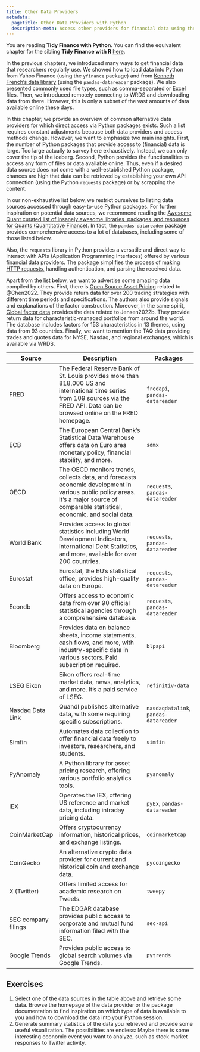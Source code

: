 ```yaml
---
title: Other Data Providers
metadata:
  pagetitle: Other Data Providers with Python
  description-meta: Access other providers for financial data using the programming language Python. 
---
```


::: callout-note
You are reading **Tidy Finance with Python**. You can find the equivalent chapter for the sibling **Tidy Finance with R** [here](../r/other-data-providers.qmd).
:::

In the previous chapters, we introduced many ways to get financial data that researchers regularly use. We showed how to load data into Python from Yahoo Finance (using the `yfinance` package) and from [Kenneth French's data library](https://mba.tuck.dartmouth.edu/pages/faculty/ken.french/data_library.html) (using the `pandas-datareader` package). We also presented commonly used file types, such as comma-separated or Excel files. Then, we introduced remotely connecting to WRDS and downloading data from there. However, this is only a subset of the vast amounts of data available online these days.

In this chapter, we provide an overview of common alternative data providers for which direct access via Python packages exists. Such a list requires constant adjustments because both data providers and access methods change. However, we want to emphasize two main insights. First, the number of Python packages that provide access to (financial) data is large. Too large actually to survey here exhaustively. Instead, we can only cover the tip of the iceberg. Second, Python provides the functionalities to access any form of files or data available online. Thus, even if a desired data source does not come with a well-established Python package, chances are high that data can be retrieved by establishing your own API connection (using the Python `requests` package) or by scrapping the content.

In our non-exhaustive list below, we restrict ourselves to listing data sources accessed through easy-to-use Python packages. For further inspiration on potential data sources, we recommend reading the [Awesome Quant curated list of insanely awesome libraries, packages, and resources for Quants (Quantitative Finance).](https://github.com/wilsonfreitas/awesome-quant) In fact, the `pandas-datareader` package provides comprehensive access to a lot of databases, including some of those listed below.

Also, the `requests` library in Python provides a versatile and direct way to interact with APIs (Application Programming Interfaces) offered by various financial data providers. The package simplifies the process of making [HTTP requests,](https://requests.readthedocs.io/) handling authentication, and parsing the received data.

Apart from the list below, we want to advertise some amazing data compiled by others. First, there is [Open Source Asset Pricing](https://www.openassetpricing.com/data) related to @Chen2022. They provide return data for over 200 trading strategies with different time periods and specifications. The authors also provide signals and explanations of the factor construction. Moreover, in the same spirit, [Global factor data](https://www.jkpfactors.com) provides the data related to Jensen2022b. They provide return data for characteristic-managed portfolios from around the world. The database includes factors for 153 characteristics in 13 themes, using data from 93 countries. Finally, we want to mention the TAQ data providing trades and quotes data for NYSE, Nasdaq, and regional exchanges, which is available via WRDS.


| **Source** | **Description** | **Packages** |
|----------|----------------------|-----------|
| FRED | The Federal Reserve Bank of St. Louis provides more than 818,000 US and international time series from 109 sources via the FRED API. Data can be browsed online on the FRED homepage.\index{Data!FRED} | `fredapi`, `pandas-datareader` |
| ECB | The European Central Bank's Statistical Data Warehouse offers data on Euro area monetary policy, financial stability, and more.\index{Data!ECB} | `sdmx` |
| OECD | The OECD monitors trends, collects data, and forecasts economic development in various public policy areas. It's a major source of comparable statistical, economic, and social data. \index{Data!OECD}| `requests`, `pandas-datareader`|
| World Bank | Provides access to global statistics including World Development Indicators, International Debt Statistics, and more, available for over 200 countries. \index{Data!World Bank} | `requests`, `pandas-datareader`|
| Eurostat | Eurostat, the EU's statistical office, provides high-quality data on Europe.\index{Data!Eurostat} | `requests`, `pandas-datareader` |
| Econdb | Offers access to economic data from over 90 official statistical agencies through a comprehensive database. | `requests`, `pandas-datareader`|
| Bloomberg | Provides data on balance sheets, income statements, cash flows, and more, with industry-specific data in various sectors. Paid subscription required. \index{Data!Bloomberg} | `blpapi` |
| LSEG Eikon | Eikon offers real-time market data, news, analytics, and more. It's a paid service of LSEG. \index{Data!Eikon}| `refinitiv-data` |
| Nasdaq Data Link | Quandl publishes alternative data, with some requiring specific subscriptions. | `nasdaqdatalink`, `pandas-datareader`|
| Simfin | Automates data collection to offer financial data freely to investors, researchers, and students. \index{Data!Simfin}| `simfin` |
| PyAnomaly | A Python library for asset pricing research, offering various portfolio analytics tools. | `pyanomaly` |
| IEX | Operates the IEX, offering US reference and market data, including intraday pricing data. | `pyEx`, `pandas-datareader`|
| CoinMarketCap | Offers cryptocurrency information, historical prices, and exchange listings.\index{Cryptocurrency} | `coinmarketcap` |
| CoinGecko | An alternative crypto data provider for current and historical coin and exchange data. | `pycoingecko` |
| X (Twitter) | Offers limited access for academic research on Tweets. \index{Data!Twitter}\index{Data!X} | `tweepy` |
| SEC company filings | The EDGAR database provides public access to corporate and mutual fund information filed with the SEC. | `sec-api` |
| Google Trends | Provides public access to global search volumes via Google Trends. \index{Data!Google trends} | `pytrends` |


## Exercises

1.  Select one of the data sources in the table above and retrieve some data. Browse the homepage of the data provider or the package documentation to find inspiration on which type of data is available to you and how to download the data into your Python session.
2.  Generate summary statistics of the data you retrieved and provide some useful visualization. The possibilities are endless: Maybe there is some interesting economic event you want to analyze, such as stock market responses to Twitter activity.